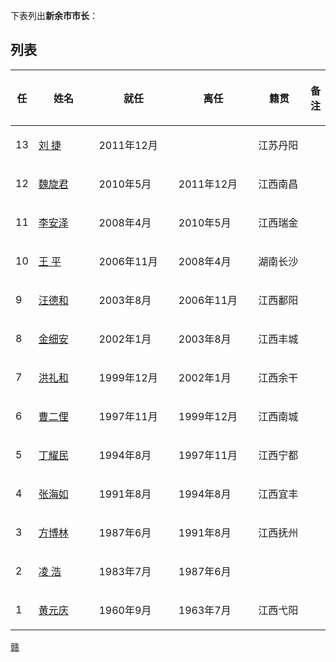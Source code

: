 {{noteTA
|1=zh-hans:余干; zh-hant:餘干
}}
下表列出'''新余市市长'''：

==列表==
{| class="wikitable"
! 任
! style="width:6em;" | 姓名 
! style="width:8em;" | 就任 
! style="width:8em;" | 离任 
! style="width:5em;" | 籍贯 
! 备注
|-
| 13 || [[刘__捷|刘  捷]] || 2011年12月 ||  ||江苏丹阳|| 
|-
| 12 || [[魏旋君|魏旋君]] || 2010年5月 || 2011年12月||江西南昌|| 
|-
| 11 || [[李安泽|李安泽]] || 2008年4月 || 2010年5月 ||江西瑞金|| 
|-
| 10 || [[王__平|王  平]] || 2006年11月 || 2008年4月||湖南长沙|| 
|-
| 9 || [[汪德和|汪德和]] || 2003年8月 || 2006年11月 ||江西鄱阳||
|-
| 8 || [[金细安|金细安]] || 2002年1月 || 2003年8月||江西丰城||
|-
| 7 || [[洪礼和|洪礼和]] || 1999年12月 || 2002年1月 ||江西余干|| 
|-
| 6 || [[曹二俚|曹二俚]] || 1997年11月 || 1999年12月 ||江西南城|| 
|-
| 5 || [[丁耀民|丁耀民]] || 1994年8月 || 1997年11月 ||江西宁都|| 
|-
| 4 || [[张海如|张海如]] || 1991年8月 || 1994年8月 ||江西宜丰|| 
|-
| 3 || [[方博林|方博林]] || 1987年6月 || 1991年8月 ||江西抚州||
|-
| 2 || [[凌__浩|凌  浩]] || 1983年7月 || 1987年6月 |||| 
|-
| 1 || [[黄元庆|黄元庆]] || 1960年9月 || 1963年7月 ||江西弋阳|| 
|}

[[Category:中国市长列表|赣]]
